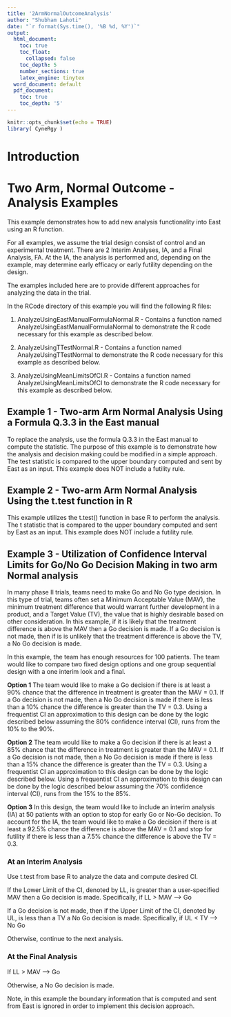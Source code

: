 ---
title: '2ArmNormalOutcomeAnalysis'
author: "Shubham Lahoti"
date: "`r format(Sys.time(), '%B %d, %Y')`"
output:
  html_document:
    toc: true
    toc_float:
      collapsed: false
    toc_depth: 5
    number_sections: true
    latex_engine: tinytex
  word_document: default
  pdf_document:
    toc: true
    toc_depth: '5'
---

```{r setup, include=FALSE}
knitr::opts_chunk$set(echo = TRUE)
library( CyneRgy )
```

# Introduction
# Two Arm, Normal Outcome - Analysis Examples

This example demonstrates how to add new analysis functionality  into East using an R function.  

For all examples, we assume the trial design consist of control and an experimental treatment. There are 2 Interim Analyses, IA, and a Final Analysis, FA. At the IA, the analysis is performed and, depending on the example, may determine early efficacy or early futility depending on the design.

The examples included here are to provide different approaches for analyzing the data in the trial. 

In the RCode directory of this example you will find the following R files:

1.  AnalyzeUsingEastManualFormulaNormal.R - Contains a function named AnalyzeUsingEastManualFormulaNormal to demonstrate the R code necessary for this example as described below.

2.  AnalyzeUsingTTestNormal.R - Contains a function named AnalyzeUsingTTestNormal to demonstrate the R code necessary for this example as described below.

3.  AnalyzeUsingMeanLimitsOfCI.R - Contains a function named AnalyzeUsingMeanLimitsOfCI to demonstrate the R code necessary for this example as described below.



## Example 1 - Two-arm Arm Normal Analysis Using a Formula Q.3.3 in the East manual

To replace the analysis, use the formula Q.3.3 in the East manual to compute the statistic.  The purpose of this example is to demonstrate how the analysis and decision making could be modified in a simple approach.  The test statistic is compared to the upper boundary computed and sent by East as an input. This example does NOT include a futility rule. 

## Example 2 - Two-arm Arm Normal Analysis Using the t.test function in R  

This example utilizes the t.test() function in base R to perform the analysis. The t statistic that is compared to the upper boundary computed and sent by East as an input.  This example does NOT include a futility rule. 


## Example 3 -  Utilization of Confidence Interval Limits for Go/No Go Decision Making in two arm Normal analysis

In many phase II trials, teams need to make Go and No Go type decision. In this type of trial, teams often set a Minimum Acceptable Value (MAV), the minimum treatment difference that would warrant further development in a product, and a Target Value (TV), the value that is highly desirable based on other consideration.  In this example, if it is likely that the treatment difference is above the MAV then a Go decision is made.  If a Go decision is not made, then if is is unlikely that the treatment difference is above the TV, a No Go decision is made.      

In this example, the team has enough resources for 100 patients. The team would like to compare two fixed design options and one group sequential design with a one interim look and a final.  

**Option 1** The team would like to make a Go decision if there is at least a 90% chance that the difference in treatment is greater than the MAV = 0.1.  If a Go decision is not made, then a No Go decision is made if there is less than a 10% chance the difference is greater than the TV = 0.3.  Using a frequentist CI an approximation to this design can be done by the logic described below assuming the 80% confidence interval (CI), runs from the 10% to the 90%.  

**Option 2** The team would like to make a Go decision if there is at least a 85% chance that the difference in treatment is greater than the MAV = 0.1.  If a Go decision is not made, then a No Go decision is made if there is less than a 15% chance the difference is greater than the TV = 0.3.  Using a frequentist CI an approximation to this design can be done by the logic described below. Using a frequentist CI an approximation to this design can be done by the logic described below assuming the 70% confidence interval (CI), runs from the 15% to the 85%.  

**Option 3** In this design, the team would like to include an interim analysis (IA) at 50 patients with an option to stop for early Go or No-Go decision.  To account for the IA, the team would like to make a Go decision if there is at least a 92.5% chance the difference is above the MAV = 0.1 and stop for futility if there is less than a 7.5% chance the difference is above the TV = 0.3.

### At an Interim Analysis

Use t.test from base R to analyze the data and compute desired CI.  

If the Lower Limit of the CI, denoted by LL, is greater than a user-specified MAV then a Go decision is made.  Specifically, if LL > MAV --> Go

If a Go decision is not made, then if the Upper Limit of the CI, denoted by UL, is less than a TV a No Go decision is made.  Specifically, if UL < TV --> No Go

Otherwise, continue to the next analysis.

### At the Final Analysis

If LL > MAV --> Go

Otherwise, a No Go decision is made.
    
Note, in this example the boundary information that is computed and sent from East is ignored in order to implement this decision approach.
